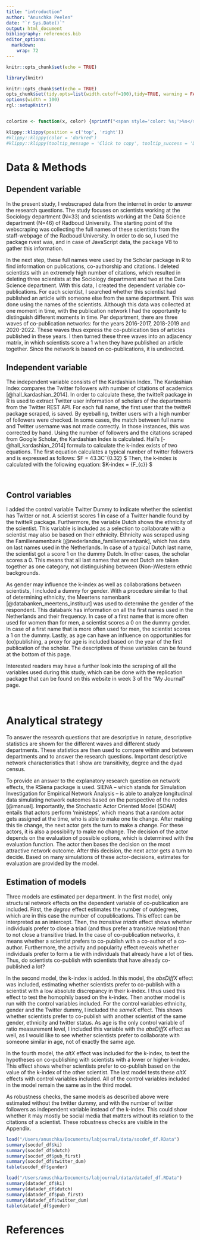 ```yaml
---
title: "introduction"
author: "Anuschka Peelen"
date: "`r Sys.Date()`"
output: html_document
bibliography: references.bib
editor_options: 
  markdown: 
    wrap: 72
---
```


```r
knitr::opts_chunk$set(echo = TRUE)
```

```r
library(knitr)

knitr::opts_chunk$set(echo = TRUE)
opts_chunk$set(tidy.opts=list(width.cutoff=100),tidy=TRUE, warning = FALSE, message = FALSE,comment = "#>", cache=TRUE, class.source=c("test"), class.output=c("test2"))
options(width = 100)
rgl::setupKnitr()


colorize <- function(x, color) {sprintf("<span style='color: %s;'>%s</span>", color, x) }
```

```r
klippy::klippy(position = c('top', 'right'))
#klippy::klippy(color = 'darkred')
#klippy::klippy(tooltip_message = 'Click to copy', tooltip_success = 'Done')
```

# Data & Methods

## Dependent variable

In the present study, I webscraped data from the internet in order to
answer the research questions. The study focuses on scientists working
at the Sociology department (N=33) and scientists working at the Data
Science department (N=46) of Radboud University. The starting point of
the webscraping was collecting the full names of these scientists from
the staff-webpage of the Radboud University. In order to do so, I used
the package rvest was, and in case of JavaScript data, the package V8 to
gather this information.

In the next step, these full names were used by the Scholar package in R
to find information on publications, co-authorship and citations. I
deleted scientists with an extremely high number of citations, which
resulted in deleting three scientists at the Sociology department and
two at the Data Science department. With this data, I created the
dependent variable co-publications. For each scientist, I searched
whether this scientist had published an article with someone else from
the same department. This was done using the names of the scientists.
Although this data was collected at one moment in time, with the
publication network I had the opportunity to distinguish different
moments in time. Per department, there are three waves of co-publication
networks: for the years 2016-2017, 2018-2019 and 2020-2022. These waves
thus express the co-publication ties of articles published in these
years. I then turned these three waves into an adjacency matrix, in
which scientists score a 1 when they have published an article together.
Since the network is based on co-publications, it is undirected.

## Independent variable

The independent variable consists of the Kardashian Index. The
Kardashian Index compares the Twitter followers with number of citations
of academics [@hall_kardashian_2014]. In order to calculate these, the
twitteR package in R is used to extract Twitter user information of
scholars of the departments from the Twitter REST API. For each full
name, the first user that the twitteR package scraped, is saved. By
eyeballing, twitter users with a high number of followers were checked.
In some cases, the match between full name and Twitter username was not
made correctly. In those instances, this was corrected by hand. Using
the number of followers and the citations scraped from Google Scholar,
the Kardashian Index is calculated. Hall's [-@hall_kardashian_2014]
formula to calculate the k-index exists of two equations. The first
equation calculates a typical number of twitter followers and is
expressed as follows: \$F = 43.3Cˆ{0.32} \$ Then, the k-index is
calculated with the following equation: \$K-index = \frac{F_{a}}
{F\_{c}} \$

<br>

## Control variables

I added the control variable Twitter Dummy to indicate whether the
scientist has Twitter or not. A scientist scores 1 in case of a Twitter
handle found by the twitteR package. Furthermore, the variable Dutch
shows the ethnicity of the scientist. This variable is included as a
selection to collaborate with a scientist may also be based on their
ethnicity. Ethnicity was scraped using the Familienamenbank
[@nederlandse_familienamenbank], which has data on last names used in
the Netherlands. In case of a typical Dutch last name, the scientist got
a score 1 on the dummy Dutch. In other cases, the scholar scores a 0.
This means that all last names that are not Dutch are taken together as
one category, not distinguishing between (Non-)Western ethnic
backgrounds.

As gender may influence the k-index as well as collaborations between
scientists, I included a dummy for gender. With a procedure similar to
that of determining ethnicity, the Meertens namenbank
[@databanken_meertens_instituut] was used to determine the gender of the
respondent. This databank has information on all the first names used in
the Netherlands and their frequency. In case of a first name that is
more often used for women than for men, a scientist scores a 0 on the
dummy gender. In case of a first name that is more often used for men,
the scientist scores a 1 on the dummy. Lastly, as age can have an
influence on opportunities for (co)publishing, a proxy for age is
included based on the year of the first publication of the scholar. The
descriptives of these variables can be found at the bottom of this page.

Interested readers may have a further look into the scraping of all the
variables used during this study, which can be done with the replication
package that can be found on this website in week 3 of the "My Journal"
page.

<br>

# Analytical strategy

To answer the research questions that are descriptive in nature,
descriptive statistics are shown for the different waves and different
study departments. These statistics are then used to compare within and
between departments and to answer the research questions. Important
descriptive network characteristics that I show are transitivity, degree
and the dyad census.

To provide an answer to the explanatory research question on network
effects, the RSiena package is used. SIENA -- which stands for
Simulation Investigation for Empirical Network Analysis -- is able to
analyze longitudinal data simulating network outcomes based on the
perspective of the nodes [@manual]. Importantly, the Stochastic Actor
Oriented Model (SOAM) entails that actors perform 'ministeps', which
means that a random actor gets assigned at the time, who is able to make
one tie change. After making this tie change, the next actor gets the
turn to make a change. For these actors, it is also a possibility to
make no change. The decision of the actor depends on the evaluation of
possible options, which is determined with the evaluation function. The
actor then bases the decision on the most attractive network outcome.
After this decision, the next actor gets a turn to decide. Based on many
simulations of these actor-decisions, estimates for evaluation are
provided by the model.

## Estimation of models

Three models are estimated per department. In the first model, only
structural network effects on the dependent variable of co-publication
are included. First, the *degree* effect estimates the number of
outdegrees, which are in this case the number of copublications. This
effect can be interpreted as an intercept. Then, the *transitive triads*
effect shows whether individuals prefer to close a triad (and thus
prefer a transitive relation) than to not close a transitive triad. In
the case of co-publication networks, it means whether a scientist
prefers to co-publish with a co-author of a co-author. Furthermore, the
activity and popularity effect reveals whether individuals prefer to
form a tie with individuals that already have a lot of ties. Thus, do
scientists co-publish with scientists that have already co-published a
lot?

In the second model, the k-index is added. In this model, the *absDiffX*
effect was included, estimating whether scientists prefer to co-publish
with a scientist with a low absolute discrepancy in their k-index. I
thus used this effect to test the homophily based on the k-index. Then
another model is run with the control variables included. For the
control variables ethnicity, gender and the Twitter dummy, I included
the *sameX* effect. This shows whether scientists prefer to co-publish
with another scientist of the same gender, ethnicity and twitter status.
As age is the only control variable of ratio measurement level, I
included this variable with the *absDiffX* effect as well, as I would
like to see whether scientists prefer to collaborate with someone
similar in age, not of exactly the same age.

In the fourth model, the *altX* effect was included for the k-index, to
test the hypotheses on co-publishing with scientists with a lower or
higher k-index. This effect shows whether scientists prefer to
co-publish based on the value of the k-index of the other scientist. The
last model tests these *altX* effects with control variables included.
All of the control variables included in the model remain the same as in
the third model.

As robustness checks, the same models as described above were estimated
without the twitter dummy, and with the number of twitter followers as
independent variable instead of the k-index. This could show whether it
may mostly be social media that matters without its relation to the
citations of a scientist. These robustness checks are visible in the
Appendix.

```r
load("/Users/anuschka/Documents/labjournal/data/socdef_df.RData")
summary(socdef_df$ki)
summary(socdef_df$dutch)
summary(socdef_df$pub_first)
summary(socdef_df$twitter_dum)
table(socdef_df$gender)

```

```r
load("/Users/anuschka/Documents/labjournal/data/datadef_df.RData")
summary(datadef_df$ki)
summary(datadef_df$dutch)
summary(datadef_df$pub_first)
summary(datadef_df$twitter_dum)
table(datadef_df$gender)

```

# References

